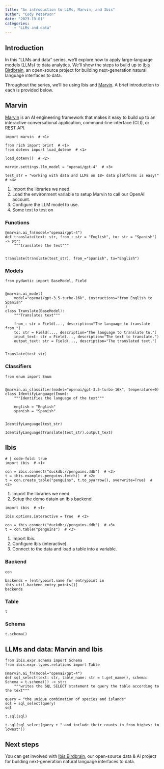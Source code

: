 ```yaml
---
title: "An introduction to LLMs, Marvin, and Ibis"
author: "Cody Peterson"
date: "2023-10-01"
categories:
    - "LLMs and data"
---
```


## Introduction

In this "LLMs and data" series, we'll explore how to apply large-language models (LLMs) to data analytics. We'll show the steps to build up to [Ibis Birdbrain](https://github.com/ibis-project/ibis-birdbrain), an open-source project for building next-generation natural language interfaces to data.

Throughout the series, we'll be using Ibis and [Marvin](https://www.askmarvin.ai/welcome/overview/). A brief introduction to each is provided below.

## Marvin

[Marvin](https://www.askmarvin.ai/welcome/overview/) is an AI engineering framework that makes it easy to build up to an interactive conversational application, command-line interface (CLI), or REST API. 

```.python
import marvin  # <1>

from rich import print  # <1>
from dotenv import load_dotenv  # <1>

load_dotenv()  # <2>

marvin.settings.llm_model = "openai/gpt-4"  # <3>

test_str = "working with data and LLMs on 18+ data platforms is easy!"  # <4>
```

1. Import the libraries we need.
2. Load the environment variable to setup Marvin to call our OpenAI account.
3. Configure the LLM model to use.
4. Some text to test on

### Functions

```.python
@marvin.ai_fn(model="openai/gpt-4")
def translate(text: str, from_: str = "English", to: str = "Spanish") -> str:
    """translates the text"""


translate(translate(test_str), from_="Spanish", to="English")
```

### Models

```.python
from pydantic import BaseModel, Field


@marvin.ai_model(
    model="openai/gpt-3.5-turbo-16k", instructions="from English to Spanish"
)
class Translate(BaseModel):
    """Translates text"""

    from_: str = Field(..., description="The language to translate from.")
    to: str = Field(..., description="The language to translate to.")
    input_text: str = Field(..., description="The text to translate.")
    output_text: str = Field(..., description="The translated text.")


Translate(test_str)
```

### Classifiers

```.python
from enum import Enum


@marvin.ai_classifier(model="openai/gpt-3.5-turbo-16k", temperature=0)
class IdentifyLanguage(Enum):
    """Identifies the language of the text"""

    english = "English"
    spanish = "Spanish"


IdentifyLanguage(test_str)
```

```.python
IdentifyLanguage(Translate(test_str).output_text)
```

## Ibis

```.python
# | code-fold: true
import ibis  # <1>

con = ibis.connect("duckdb://penguins.ddb")  # <2>
t = ibis.examples.penguins.fetch()  # <2>
t = con.create_table("penguins", t.to_pyarrow(), overwrite=True)  # <2>
```

1. Import the libraries we need.
2. Setup the demo datain an Ibis backend.

```.python
import ibis  # <1>

ibis.options.interactive = True  # <2>

con = ibis.connect("duckdb://penguins.ddb")  # <3>
t = con.table("penguins")  # <3>
```

1. Import Ibis.
2. Configure Ibis (interactive).
3. Connect to the data and load a table into a variable.

### Backend

```.python
con
```

```.python
backends = [entrypoint.name for entrypoint in ibis.util.backend_entry_points()]
backends
```

### Table

```.python
t
```

### Schema

```.python
t.schema()
```

## LLMs and data: Marvin and Ibis

```.python
from ibis.expr.schema import Schema
from ibis.expr.types.relations import Table

@marvin.ai_fn(model="openai/gpt-4")
def sql_select(text: str, table_name: str = t.get_name(), schema: Schema = t.schema()) -> str:
    """writes the SQL SELECT statement to query the table according to the text"""

query = "the unique combination of species and islands"
sql = sql_select(query)
sql
```

```.python
t.sql(sql)
```

```.python
t.sql(sql_select(query + " and include their counts in from highest to lowest"))
```

## Next steps

You can get involved with [Ibis Birdbrain](https://github.com/ibis-project/ibis-birdbrain), our open-source data & AI project for building next-generation natural language interfaces to data.
